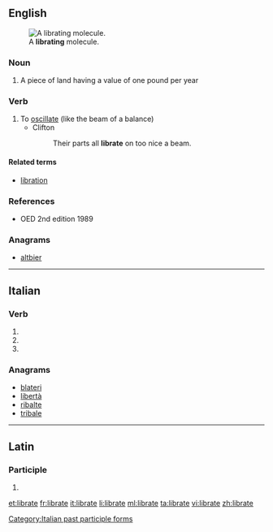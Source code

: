 ==English==
[[File:Libration.gif|thumb|A '''librating''' molecule.]]

===Noun===
{{en-noun}}

# {{context|obsolete|lang=en}} A piece of land having a value of one pound per year

===Verb===
{{en-verb|librat}}

# To [[oscillate]] (like the beam of a balance)
#* Clifton
#*: Their parts all '''librate''' on too nice a beam.

====Related terms====
* [[libration]]

===References===
* OED 2nd edition 1989

===Anagrams===
* [[altbier#English|altbier]]

----

==Italian==

===Verb===
{{head|it|verb form}}

# {{inflection of|librarsi||2|p|pres|indc|lang=it}}
# {{inflection of|librarsi||2|p|impr|lang=it}}
# {{feminine plural of|librato|lang=it}}

===Anagrams===
* [[blateri#Italian|blateri]]
* [[libertà#Italian|libertà]]
* [[ribalte#Italian|ribalte]]
* [[tribale#Italian|tribale]]

[[Category:Italian past participle forms]]

----

==Latin==

===Participle===
{{la-part-form|lībrāte}}

# {{inflection of|lībrātus||voc|m|s|lang=la}}

[[et:librate]]
[[fr:librate]]
[[it:librate]]
[[li:librate]]
[[ml:librate]]
[[ta:librate]]
[[vi:librate]]
[[zh:librate]]